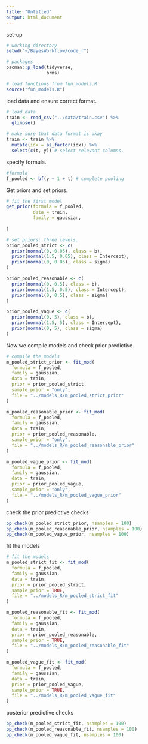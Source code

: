 ```yaml
---
title: "Untitled"
output: html_document
---
```


set-up

```r

# working directory 
setwd("~/BayesWorkflow/code_r")

# packages
pacman::p_load(tidyverse, 
               brms)

# load functions from fun_models.R
source("fun_models.R")

```

load data and ensure correct format.

```r

# load data
train <- read_csv("../data/train.csv") %>%
  glimpse()

# make sure that data format is okay
train <- train %>%
  mutate(idx = as_factor(idx)) %>%
  select(c(t, y)) # select relevant columns. 

```

specify formula. 

```r

#formula 
f_pooled <- bf(y ~ 1 + t) # complete pooling 

```

Get priors and set priors. 

```r

# fit the first model
get_prior(formula = f_pooled,
          data = train,
          family = gaussian,
          
)

# set priors: three levels.
prior_pooled_strict <- c(
  prior(normal(0, 0.05), class = b),
  prior(normal(1.5, 0.05), class = Intercept),
  prior(normal(0, 0.05), class = sigma)
)

prior_pooled_reasonable <- c(
  prior(normal(0, 0.5), class = b),
  prior(normal(1.5, 0.5), class = Intercept),
  prior(normal(0, 0.5), class = sigma)
)

prior_pooled_vague <- c(
  prior(normal(0, 5), class = b),
  prior(normal(1.5, 5), class = Intercept),
  prior(normal(0, 5), class = sigma)
)

```

Now we compile models and check prior predictive.

```r

# compile the models
m_pooled_strict_prior <- fit_mod(
  formula = f_pooled,
  family = gaussian,
  data = train,
  prior = prior_pooled_strict,
  sample_prior = "only",
  file = "../models_R/m_pooled_strict_prior"
)

m_pooled_reasonable_prior <- fit_mod(
  formula = f_pooled,
  family = gaussian,
  data = train,
  prior = prior_pooled_reasonable,
  sample_prior = "only",
  file = "../models_R/m_pooled_reasonable_prior"
)

m_pooled_vague_prior <- fit_mod(
  formula = f_pooled,
  family = gaussian,
  data = train,
  prior = prior_pooled_vague,
  sample_prior = "only",
  file = "../models_R/m_pooled_vague_prior"
)

```

check the prior predictive checks

```r

pp_check(m_pooled_strict_prior, nsamples = 100)
pp_check(m_pooled_reasonable_prior, nsamples = 100)
pp_check(m_pooled_vague_prior, nsamples = 100)

```

fit the models 

```r

# fit the models
m_pooled_strict_fit <- fit_mod(
  formula = f_pooled,
  family = gaussian,
  data = train,
  prior = prior_pooled_strict,
  sample_prior = TRUE,
  file = "../models_R/m_pooled_strict_fit"
)

m_pooled_reasonable_fit <- fit_mod(
  formula = f_pooled,
  family = gaussian,
  data = train,
  prior = prior_pooled_reasonable,
  sample_prior = TRUE,
  file = "../models_R/m_pooled_reasonable_fit"
)

m_pooled_vague_fit <- fit_mod(
  formula = f_pooled,
  family = gaussian,
  data = train,
  prior = prior_pooled_vague,
  sample_prior = TRUE,
  file = "../models_R/m_pooled_vague_fit"
)

```

posterior predictive checks 

```r

pp_check(m_pooled_strict_fit, nsamples = 100)
pp_check(m_pooled_reasonable_fit, nsamples = 100)
pp_check(m_pooled_vague_fit, nsamples = 100)

```


